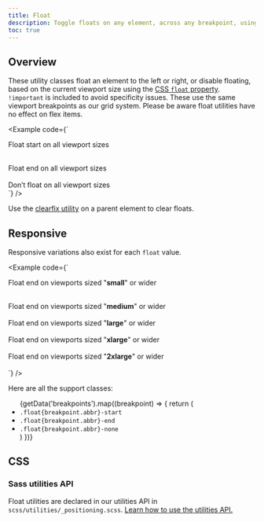 ```yaml
---
title: Float
description: Toggle floats on any element, across any breakpoint, using our responsive float utilities.
toc: true
---
```



## Overview

These utility classes float an element to the left or right, or disable floating, based on the current viewport size using the [CSS `float` property](https://developer.mozilla.org/en-US/docs/Web/CSS/float). `!important` is included to avoid specificity issues. These use the same viewport breakpoints as our grid system. Please be aware float utilities have no effect on flex items.

<Example code={`<div class="float-start">Float start on all viewport sizes</div><br>
<div class="float-end">Float end on all viewport sizes</div><br>
<div class="float-none">Don’t float on all viewport sizes</div>`} />

Use the [clearfix utility]([[docsref:/utilities/clearfix]]) on a parent element to clear floats.

## Responsive

Responsive variations also exist for each `float` value.

<Example code={`<div class="float-small-end">Float end on viewports sized "<b>small</b>" or wider</div><br>
<div class="float-medium-end">Float end on viewports sized "<b>medium</b>" or wider</div><br>
<div class="float-large-end">Float end on viewports sized "<b>large</b>" or wider</div><br>
<div class="float-xlarge-end">Float end on viewports sized "<b>xlarge</b>" or wider</div><br>
<div class="float-2xlarge-end">Float end on viewports sized "<b>2xlarge</b>" or wider</div><br>`} />

Here are all the support classes:

<ul>
{getData('breakpoints').map((breakpoint) => {
  return (
    <Fragment>
      <li><code>.float{breakpoint.abbr}-start</code></li>
      <li><code>.float{breakpoint.abbr}-end</code></li>
      <li><code>.float{breakpoint.abbr}-none</code></li>
    </Fragment>
  )
})}
</ul>

## CSS

### Sass utilities API

Float utilities are declared in our utilities API in `scss/utilities/_positioning.scss`. [Learn how to use the utilities API.]([[docsref:/utilities/api#using-the-api]])

<ScssDocs name="utils-float" file="scss/utilities/_positioning.scss" />
